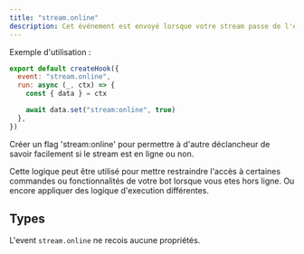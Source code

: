 ```yaml
---
title: "stream.online"
description: Cet événement est envoyé lorsque votre stream passe de l'état en ligne à l'état hors ligne.
---
```


Exemple d'utilisation :

```javascript
export default createHook({
  event: "stream.online",
  run: async (_, ctx) => {
    const { data } = ctx

    await data.set("stream:online", true)
  },
})
```

Créer un flag 'stream:online' pour permettre à d'autre déclancheur de savoir facilement si le stream est en ligne ou non.

Cette logique peut être utilisé pour mettre restraindre l'accès à certaines commandes ou fonctionnalités de votre bot lorsque vous etes hors ligne. Ou encore appliquer des logique d'execution différentes.

## Types

L'event `stream.online` ne recois aucune propriétés.
